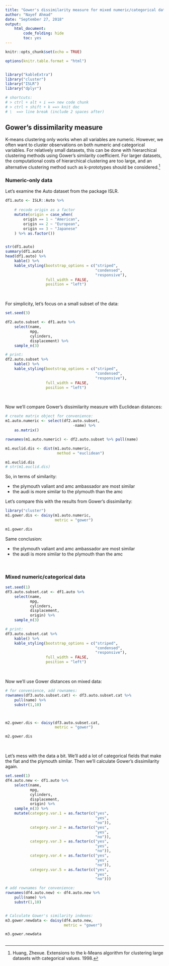 ```yaml
---
title: "Gower's dissimilarity measure for mixed numeric/categorical data"
author: "Nayef Ahmad"
date: "September 27, 2018"
output: 
    html_document: 
        code_folding: hide 
        toc: yes
---
```


```r
knitr::opts_chunk$set(echo = TRUE)

options(knitr.table.format = "html")


library("kableExtra")
library("cluster")
library("ISLR")
library("dplyr")

# shortcuts: 
# > ctrl + alt + i ==> new code chunk
# > ctrl + shift + k ==> knit doc 
# \  ==> line break (include 2 spaces after)
```


## Gower's dissimilarity measure
K-means clustering only works when all variables are numeric. However, we often want to cluster observations on both numeric and categorical variables. For relatively small datasets, this can be done with hierarchical clustering methods using Gower's similarity coefficient. For larger datasets, the computational costs of hierarchical clustering are too large, and an alternative clustering method such as k-prototypes should be considered.^[Huang, Zhexue. Extensions to the k-Means algorithm for clustering large datasets with categorical values. 1998.] 



### Numeric-only data 
Let's examine the Auto dataset from the package ISLR. 

```r
df1.auto <- ISLR::Auto %>% 
    
    # recode origin as a factor 
    mutate(origin = case_when(
        origin == 1 ~ "American",
        origin == 2 ~ "European",
        origin == 3 ~ "Japanese"
    ) %>% as.factor())


str(df1.auto)
summary(df1.auto)
head(df1.auto) %>% 
    kable() %>% 
    kable_styling(bootstrap_options = c("striped",
                                        "condensed", 
                                        "responsive"), 
                  full_width = FALSE, 
                  position = "left")

```


\  
\  
\  

For simplicity, let's focus on a small subset of the data: 

```r
set.seed(3)

df2.auto.subset <- df1.auto %>% 
    select(name,
           mpg, 
           cylinders, 
           displacement) %>%  
    sample_n(3)

# print: 
df2.auto.subset %>% 
    kable() %>% 
    kable_styling(bootstrap_options = c("striped",
                                        "condensed", 
                                        "responsive"), 
                  full_width = FALSE, 
                  position = "left")

```

\  
\  
\  

Now we'll compare Gower's dissimilarity measure with Euclidean distances: 

```r
# create matrix object for convenience: 
m1.auto.numeric <- select(df2.auto.subset, 
                              -name) %>% 
    as.matrix()

rownames(m1.auto.numeric) <- df2.auto.subset %>% pull(name)

m1.euclid.dis <- dist(m1.auto.numeric,
                       method = "euclidean")

m1.euclid.dis
# str(m1.euclid.dis)

```

So, in terms of similarity: 

* the plymouth valiant and amc ambassador are most similar
* the audi is more similar to the plymouth than the amc 

Let's compare this with the results from Gower's dissimilarity: 

```r
library("cluster")
m1.gower.dis <- daisy(m1.auto.numeric, 
                      metric = "gower")

m1.gower.dis

```

Same conclusion: 

* the plymouth valiant and amc ambassador are most similar
* the audi is more similar to the plymouth than the amc

\  
\  
\  

### Mixed numeric/categorical data

```r
set.seed(1)
df3.auto.subset.cat <- df1.auto %>% 
    select(name,
           mpg, 
           cylinders, 
           displacement, 
           origin) %>%  
    sample_n(3)

# print: 
df3.auto.subset.cat %>% 
    kable() %>% 
    kable_styling(bootstrap_options = c("striped",
                                        "condensed", 
                                        "responsive"), 
                  full_width = FALSE, 
                  position = "left")


```


\  
\  
\  

Now we'll use Gower distances on mixed data: 

```r
# for convenience, add rownames: 
rownames(df3.auto.subset.cat) <- df3.auto.subset.cat %>%
    pull(name) %>% 
    substr(1,10)



m2.gower.dis <- daisy(df3.auto.subset.cat, 
                      metric = "gower")

m2.gower.dis


```


\  
\  
\  

Let's mess with the data a bit. We'll add a lot of categorical fields that make the fiat and the plymouth similar. Then we'll calculate Gower's dissimilarity again. 

```r
set.seed(1)
df4.auto.new <- df1.auto %>% 
    select(name,
           mpg, 
           cylinders, 
           displacement, 
           origin) %>%  
    sample_n(3) %>% 
    mutate(category.var.1 = as.factor(c("yes", 
                                        "yes", 
                                        "no")), 
           category.var.2 = as.factor(c("yes", 
                                        "yes", 
                                        "no")), 
           category.var.3 = as.factor(c("yes", 
                                        "yes", 
                                        "no")), 
           category.var.4 = as.factor(c("yes", 
                                        "yes", 
                                        "no")), 
           category.var.5 = as.factor(c("yes", 
                                        "yes", 
                                        "no")))

# add rownames for convenience: 
rownames(df4.auto.new) <- df4.auto.new %>%
    pull(name) %>% 
    substr(1,10)


# Calculate Gower's similarity indexes: 
m3.gower.newdata <- daisy(df4.auto.new, 
                          metric = "gower")

m3.gower.newdata



```
